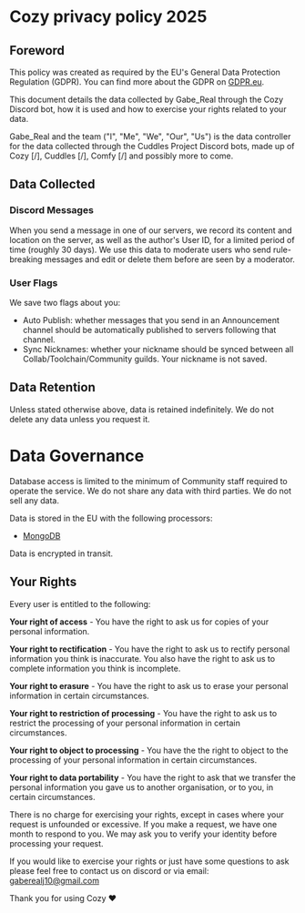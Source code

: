 # Cozy privacy policy 2025

## Foreword

This policy was created as required by the EU's General Data Protection Regulation (GDPR). You can find more about the GDPR on [GDPR.eu](https://gdpr.eu/).

This document details the data collected by Gabe_Real through the Cozy Discord bot, how it is used and how to exercise your rights related to your data.

Gabe_Real and the team ("I", "Me", "We", "Our", "Us") is the data controller for the data collected through the Cuddles Project Discord bots, made up of Cozy [/], Cuddles [/], Comfy [/] and possibly more to come.

## Data Collected

### Discord Messages

When you send a message in one of our servers, we record its content and location on the server, as well as the author's User ID, for a limited period of time (roughly 30 days). We use this data to moderate users who send rule-breaking messages and edit or delete them before are seen by a moderator.

### User Flags

We save two flags about you:
- Auto Publish: whether messages that you send in an Announcement channel should be automatically published to servers following that channel.
- Sync Nicknames: whether your nickname should be synced between all Collab/Toolchain/Community guilds. Your nickname is not saved.

## Data Retention

Unless stated otherwise above, data is retained indefinitely. We do not delete any data unless you request it.

# Data Governance

Database access is limited to the minimum of Community staff required to operate the service. We do not share any data with third parties. We do not sell any data.

Data is stored in the EU with the following processors:
- [MongoDB](https://www.mongodb.com/)

Data is encrypted in transit.

## Your Rights

Every user is entitled to the following:

**Your right of access** - You have the right to ask us for copies of your personal information. 

**Your right to rectification** - You have the right to ask us to rectify personal information you think is inaccurate. You also have the right to ask us to complete information you think is incomplete. 

**Your right to erasure** - You have the right to ask us to erase your personal information in certain circumstances. 

**Your right to restriction of processing** - You have the right to ask us to restrict the processing of your personal information in certain circumstances. 

**Your right to object to processing** - You have the the right to object to the processing of your personal information in certain circumstances.

**Your right to data portability** - You have the right to ask that we transfer the personal information you gave us to another organisation, or to you, in certain circumstances.

There is no charge for exercising your rights, except in cases where your request is unfounded or excessive. If you make a request, we have one month to respond to you. We may ask you to verify your identity before processing your request.

If you would like to exercise your rights or just have some questions to ask please feel free to contact us on discord or via email: gaberealj10@gmail.com

Thank you for using Cozy ❤️
